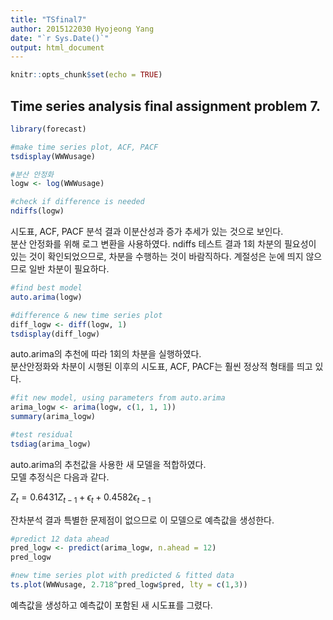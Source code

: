 ---
title: "TSfinal7"
author: 2015122030 Hyojeong Yang
date: "`r Sys.Date()`"
output: html_document
---

```{r setup, include=FALSE}
knitr::opts_chunk$set(echo = TRUE)
```

## Time series analysis final assignment problem 7.

```{r}
library(forecast)

#make time series plot, ACF, PACF
tsdisplay(WWWusage)

#분산 안정화
logw <- log(WWWusage)

#check if difference is needed
ndiffs(logw)
```
   
시도표, ACF, PACF 분석 결과 이분산성과 증가 추세가 있는 것으로 보인다.   
분산 안정화를 위해 로그 변환을 사용하였다.
ndiffs 테스트 결과 1회 차분의 필요성이 있는 것이 확인되었으므로, 차분을 수행하는 것이 바람직하다. 계절성은 눈에 띄지 않으므로 일반 차분이 필요하다.

```{r}
#find best model
auto.arima(logw)

#difference & new time series plot
diff_logw <- diff(logw, 1)
tsdisplay(diff_logw)
```

auto.arima의 추천에 따라 1회의 차분을 실행하였다.   
분산안정화와 차분이 시행된 이후의 시도표, ACF, PACF는 훨씬 정상적 형태를 띄고 있다.

```{r}
#fit new model, using parameters from auto.arima
arima_logw <- arima(logw, c(1, 1, 1))
summary(arima_logw)

#test residual
tsdiag(arima_logw)
```

auto.arima의 추천값을 사용한 새 모델을 적합하였다.   
모델 추정식은 다음과 같다.   

$Z_t = 0.6431Z_{t-1}+\epsilon_t+0.4582\epsilon_{t-1}$

잔차분석 결과 특별한 문제점이 없으므로 이 모델으로 예측값을 생성한다.

```{r}
#predict 12 data ahead
pred_logw <- predict(arima_logw, n.ahead = 12)
pred_logw

#new time series plot with predicted & fitted data
ts.plot(WWWusage, 2.718^pred_logw$pred, lty = c(1,3))
```

예측값을 생성하고 예측값이 포함된 새 시도표를 그렸다.